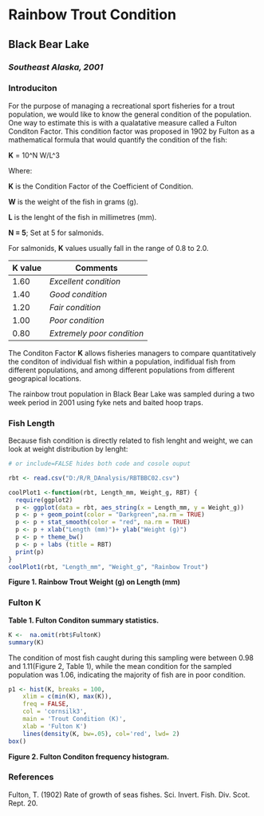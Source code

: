 Rainbow Trout Condition
========================================================

## Black Bear Lake
### *Southeast Alaska, 2001*

### Introduciton
For the purpose of managing a recreational sport fisheries for a trout population, we would like to know the general condition of the population.  One way to estimate this is with a qualatative measure called a Fulton Conditon Factor. This condition factor was proposed in 1902 by Fulton as a mathematical formula that would quantify the condition of the fish:

**K** = 10^N W/L^3

Where:

**K** is the Condition Factor of the Coefficient of Condition.

**W** is the weight of the fish in grams (g).

**L** is the lenght of the fish in millimetres (mm).

**N = 5**; Set at 5 for salmonids.

For salmonids, **K** values usually fall in the range of 0.8 to 2.0.

**K** value | Comments
--- | ---
1.60  | *Excellent condition*
1.40  | *Good condition*
1.20  | *Fair condition*
1.00  | *Poor condition*
0.80  | *Extremely poor condition*

The Conditon Factor **K** allows fisheries managers to compare quantitatively the conditon of individual fish within a population, indifidual fish from different populations, and among different populations from different geograpical locations.

The rainbow trout population in Black Bear Lake was sampled during a two week period in 2001 using fyke nets and baited hoop traps.

### Fish Length

Because fish condition is directly related to fish lenght and weight, we can look at weight distribution by lenght:

```r
# or include=FALSE hides both code and cosole ouput

rbt <- read.csv("D:/R/R_DAnalysis/RBTBBC02.csv")

coolPlot1 <-function(rbt, Length_mm, Weight_g, RBT) {
  require(ggplot2)
  p <- ggplot(data = rbt, aes_string(x = Length_mm, y = Weight_g))
  p <- p + geom_point(color = "Darkgreen",na.rm = TRUE) 
  p <- p + stat_smooth(color = "red", na.rm = TRUE)
  p <- p + xlab("Length (mm)")+ ylab("Weight (g)")
  p <- p + theme_bw()
  p <- p + labs (title = RBT)
  print(p)
}
coolPlot1(rbt, "Length_mm", "Weight_g", "Rainbow Trout")
```
**Figure 1.  Rainbow Trout Weight (g) on Length (mm)**


### Fulton K

**Table 1.  Fulton Conditon summary statistics.**
```r
K <-  na.omit(rbt$FultonK)
summary(K)
```


The condition of most fish caught during this sampling were between 0.98 and 1.11(Figure 2, Table 1), while the mean condition for the sampled population was 1.06, indicating the majority of fish are in poor condition.

```r
p1 <- hist(K, breaks = 100, 
    xlim = c(min(K), max(K)), 
    freq = FALSE, 
    col = 'cornsilk3',
    main = 'Trout Condition (K)',
    xlab = 'Fulton K')
    lines(density(K, bw=.05), col='red', lwd= 2)
box()
```
**Figure 2.  Fulton Conditon frequency histogram.**


### References

Fulton, T. (1902) Rate of growth of seas fishes.  Sci. Invert. Fish. Div. Scot. Rept. 20.